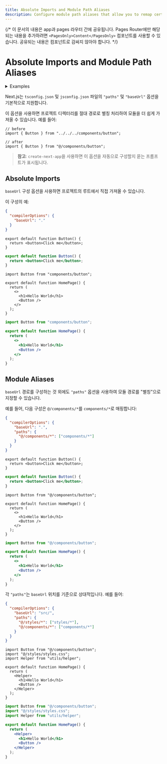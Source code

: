 ```yaml
---
title: Absolute Imports and Module Path Aliases
description: Configure module path aliases that allow you to remap certain import paths.
---
```


{/* 이 문서의 내용은 app과 pages 라우터 간에 공유됩니다. Pages Router에만 해당되는 내용을 추가하려면 `<PagesOnly>Content</PagesOnly>` 컴포넌트를 사용할 수 있습니다. 공유되는 내용은 컴포넌트로 감싸지 않아야 합니다. */}

# Absolute Imports and Module Path Aliases

<details>
  <summary>Examples</summary>

- [Absolute Imports and Aliases](https://github.com/vercel/next.js/tree/canary/examples/with-absolute-imports)

</details>

Next.js는 `tsconfig.json` 및 `jsconfig.json` 파일의 `"paths"` 및 `"baseUrl"` 옵션을 기본적으로 지원합니다.

이 옵션을 사용하면 프로젝트 디렉터리를 절대 경로로 별칭 처리하여 모듈을 더 쉽게 가져올 수 있습니다. 예를 들어:

```tsx
// before
import { Button } from "../../../components/button";

// after
import { Button } from "@/components/button";
```

> **참고**: `create-next-app`을 사용하면 이 옵션을 자동으로 구성할지 묻는 프롬프트가 표시됩니다.

## Absolute Imports

`baseUrl` 구성 옵션을 사용하면 프로젝트의 루트에서 직접 가져올 수 있습니다.

이 구성의 예:

```json filename="tsconfig.json or jsconfig.json"
{
  "compilerOptions": {
    "baseUrl": "."
  }
}
```

```tsx filename="components/button.tsx" switcher
export default function Button() {
  return <button>Click me</button>;
}
```

```jsx filename="components/button.js" switcher
export default function Button() {
  return <button>Click me</button>;
}
```

```tsx filename="app/page.tsx" switcher
import Button from "components/button";

export default function HomePage() {
  return (
    <>
      <h1>Hello World</h1>
      <Button />
    </>
  );
}
```

```jsx filename="app/page.js" switcher
import Button from "components/button";

export default function HomePage() {
  return (
    <>
      <h1>Hello World</h1>
      <Button />
    </>
  );
}
```

## Module Aliases

`baseUrl` 경로를 구성하는 것 외에도 `"paths"` 옵션을 사용하여 모듈 경로를 "별칭"으로 지정할 수 있습니다.

예를 들어, 다음 구성은 `@/components/*`를 `components/*`로 매핑합니다:

```json filename="tsconfig.json or jsconfig.json"
{
  "compilerOptions": {
    "baseUrl": ".",
    "paths": {
      "@/components/*": ["components/*"]
    }
  }
}
```

```tsx filename="components/button.tsx" switcher
export default function Button() {
  return <button>Click me</button>;
}
```

```jsx filename="components/button.js" switcher
export default function Button() {
  return <button>Click me</button>;
}
```

```tsx filename="app/page.tsx" switcher
import Button from "@/components/button";

export default function HomePage() {
  return (
    <>
      <h1>Hello World</h1>
      <Button />
    </>
  );
}
```

```jsx filename="app/page.js" switcher
import Button from "@/components/button";

export default function HomePage() {
  return (
    <>
      <h1>Hello World</h1>
      <Button />
    </>
  );
}
```

각 `"paths"`는 `baseUrl` 위치를 기준으로 상대적입니다. 예를 들어:

```json filename="tsconfig.json or jsconfig.json"
{
  "compilerOptions": {
    "baseUrl": "src/",
    "paths": {
      "@/styles/*": ["styles/*"],
      "@/components/*": ["components/*"]
    }
  }
}
```

```tsx filename="app/page.tsx" switcher
import Button from "@/components/button";
import "@/styles/styles.css";
import Helper from "utils/helper";

export default function HomePage() {
  return (
    <Helper>
      <h1>Hello World</h1>
      <Button />
    </Helper>
  );
}
```

```jsx filename="app/page.js" switcher
import Button from "@/components/button";
import "@/styles/styles.css";
import Helper from "utils/helper";

export default function HomePage() {
  return (
    <Helper>
      <h1>Hello World</h1>
      <Button />
    </Helper>
  );
}
```
